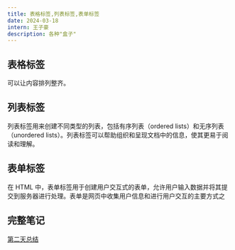 ```yaml
---
title: 表格标签,列表标签,表单标签
date: 2024-03-18
intern: 王子豪
description: 各种"盒子"
---
```


## 表格标签
可以让内容排列整齐。
## 列表标签
列表标签用来创建不同类型的列表，包括有序列表（ordered lists）和无序列表（unordered lists）。列表标签可以帮助组织和呈现文档中的信息，使其更易于阅读和理解。
## 表单标签
在 HTML 中，表单标签用于创建用户交互式的表单，允许用户输入数据并将其提交到服务器进行处理。表单是网页中收集用户信息和进行用户交互的主要方式之
## 完整笔记
[第二天总结](C:\Users\lenovo\AppData\Local\Temp\baiduyunguanjia\onlinedit\cache\1a37fe2064d7c6ec0065bd5dc403c4ed)